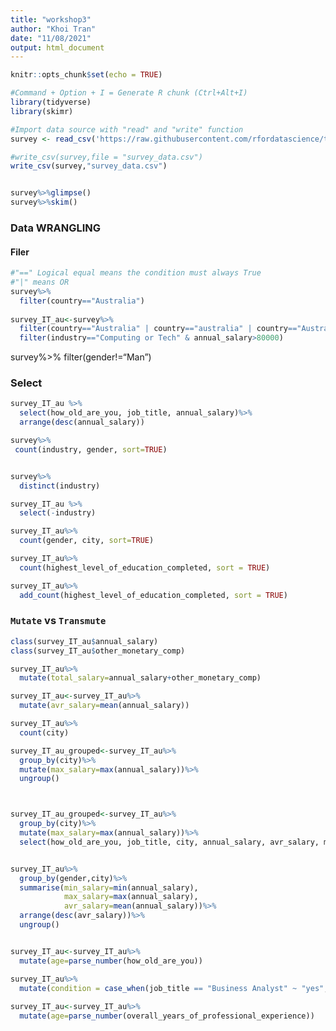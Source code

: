 ```yaml
---
title: "workshop3"
author: "Khoi Tran"
date: "11/08/2021"
output: html_document
---
```


```r
knitr::opts_chunk$set(echo = TRUE)
```

```r

#Command + Option + I = Generate R chunk (Ctrl+Alt+I)
library(tidyverse)
library(skimr)

#Import data source with "read" and "write" function
survey <- read_csv('https://raw.githubusercontent.com/rfordatascience/tidytuesday/master/data/2021/2021-05-18/survey.csv')

#write_csv(survey,file = "survey_data.csv")
write_csv(survey,"survey_data.csv")


survey%>%glimpse()
survey%>%skim()
```
### Data WRANGLING

#### Filer

```r
#"==" Logical equal means the condition must always True
#"|" means OR
survey%>%
  filter(country=="Australia")
           
survey_IT_au<-survey%>%
  filter(country=="Australia" | country=="australia" | country=="Australi")%>%
  filter(industry=="Computing or Tech" & annual_salary>80000)
```
survey%>%
  filter(gender!="Man")

### Select

```r
survey_IT_au %>% 
  select(how_old_are_you, job_title, annual_salary)%>%
  arrange(desc(annual_salary))

survey%>%
 count(industry, gender, sort=TRUE)


survey%>%
  distinct(industry)

survey_IT_au %>%
  select(-industry)  

survey_IT_au%>%
  count(gender, city, sort=TRUE)

survey_IT_au%>%
  count(highest_level_of_education_completed, sort = TRUE)

survey_IT_au%>%
  add_count(highest_level_of_education_completed, sort = TRUE)
```

### `Mutate` vs `Transmute`

```r

class(survey_IT_au$annual_salary)
class(survey_IT_au$other_monetary_comp)

survey_IT_au%>%
  mutate(total_salary=annual_salary+other_monetary_comp)

survey_IT_au<-survey_IT_au%>%
  mutate(avr_salary=mean(annual_salary))

survey_IT_au%>%
  count(city)

survey_IT_au_grouped<-survey_IT_au%>%
  group_by(city)%>%
  mutate(max_salary=max(annual_salary))%>%
  ungroup()



survey_IT_au_grouped<-survey_IT_au%>%
  group_by(city)%>%
  mutate(max_salary=max(annual_salary))%>%
  select(how_old_are_you, job_title, city, annual_salary, avr_salary, max_salary)


survey_IT_au%>%
  group_by(gender,city)%>%
  summarise(min_salary=min(annual_salary),
            max_salary=max(annual_salary),
            avr_salary=mean(annual_salary))%>%
  arrange(desc(avr_salary))%>%
  ungroup()


survey_IT_au<-survey_IT_au%>%
  mutate(age=parse_number(how_old_are_you))

survey_IT_au%>%
  mutate(condition = case_when(job_title == "Business Analyst" ~ "yes", T ~ "no"))
  
survey_IT_au<-survey_IT_au%>%
  mutate(age=parse_number(overall_years_of_professional_experience))


```


